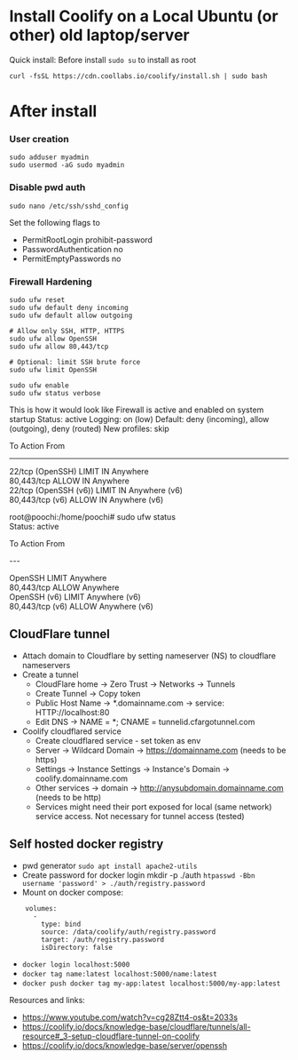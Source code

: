# Install Coolify on a Local Ubuntu (or other) old laptop/server

Quick install:
Before install `sudo su` to install as root

```
curl -fsSL https://cdn.coollabs.io/coolify/install.sh | sudo bash
```

# After install

### User creation

```
sudo adduser myadmin
sudo usermod -aG sudo myadmin
```

### Disable pwd auth

```
sudo nano /etc/ssh/sshd_config
```

Set the following flags to

<ul>
  <li>PermitRootLogin prohibit-password</li>
  <li>PasswordAuthentication no</li>
  <li>PermitEmptyPasswords no</li>
</ul>

### Firewall Hardening

```
sudo ufw reset
sudo ufw default deny incoming
sudo ufw default allow outgoing

# Allow only SSH, HTTP, HTTPS
sudo ufw allow OpenSSH
sudo ufw allow 80,443/tcp

# Optional: limit SSH brute force
sudo ufw limit OpenSSH

sudo ufw enable
sudo ufw status verbose
```

This is how it would look like
Firewall is active and enabled on system startup
Status: active
Logging: on (low)
Default: deny (incoming), allow (outgoing), deny (routed)
New profiles: skip

To Action From

---

22/tcp (OpenSSH) LIMIT IN Anywhere <br/>
80,443/tcp ALLOW IN Anywhere <br/>
22/tcp (OpenSSH (v6)) LIMIT IN Anywhere (v6) <br/>
80,443/tcp (v6) ALLOW IN Anywhere (v6) <br/>

root@poochi:/home/poochi# sudo ufw status <br/>
Status: active <br/>

To Action From <br/>

--- <br/>

OpenSSH LIMIT Anywhere <br/>
80,443/tcp ALLOW Anywhere <br/>
OpenSSH (v6) LIMIT Anywhere (v6) <br/>
80,443/tcp (v6) ALLOW Anywhere (v6) <br/>

## CloudFlare tunnel

- Attach domain to Cloudflare by setting nameserver (NS) to cloudflare nameservers
- Create a tunnel
  - CloudFlare home -> Zero Trust -> Networks -> Tunnels
  - Create Tunnel -> Copy token
  - Public Host Name -> \*.domainname.com -> service: HTTP://localhost:80
  - Edit DNS -> NAME = \*; CNAME = tunnelid.cfargotunnel.com
- Coolify cloudflared service
  - Create cloudflared service - set token as env
  - Server -> Wildcard Domain -> https://domainname.com (needs to be https)
  - Settings -> Instance Settings -> Instance's Domain -> coolify.domainname.com
  - Other services -> domain -> http://anysubdomain.domainname.com (needs to be http)
  - Services might need their port exposed for local (same network) service access. Not necessary for tunnel access (tested)

## Self hosted docker registry

- pwd generator `sudo apt install apache2-utils`
- Create password for docker login mkdir -p ./auth
  `htpasswd -Bbn username 'password' > ./auth/registry.password`
- Mount on docker compose:

```
    volumes:
      -
        type: bind
        source: /data/coolify/auth/registry.password
        target: /auth/registry.password
        isDirectory: false
```

- `docker login localhost:5000`
- `docker tag name:latest localhost:5000/name:latest`
- `docker push docker tag my-app:latest localhost:5000/my-app:latest`

Resources and links:

- https://www.youtube.com/watch?v=cg28Ztt4-os&t=2033s
- https://coolify.io/docs/knowledge-base/cloudflare/tunnels/all-resource#_3-setup-cloudflare-tunnel-on-coolify
- https://coolify.io/docs/knowledge-base/server/openssh
